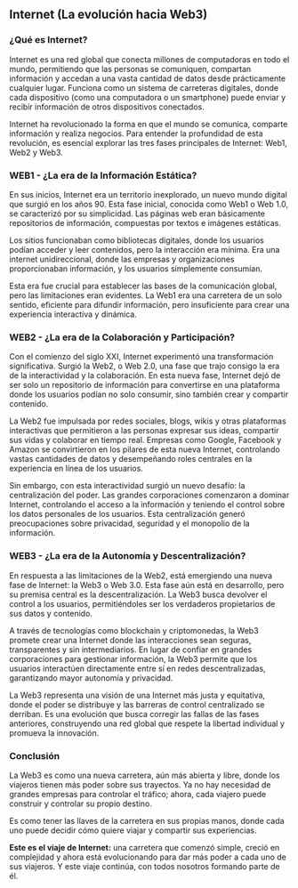## Internet (La evolución hacia Web3)

### ¿Qué es Internet?

Internet es una red global que conecta millones de computadoras en todo el mundo, permitiendo que las personas se comuniquen, compartan información y accedan a una vasta cantidad de datos desde prácticamente cualquier lugar. Funciona como un sistema de carreteras digitales, donde cada dispositivo (como una computadora o un smartphone) puede enviar y recibir información de otros dispositivos conectados.

Internet ha revolucionado la forma en que el mundo se comunica, comparte información y realiza negocios. Para entender la profundidad de esta revolución, es esencial explorar las tres fases principales de Internet: Web1, Web2 y Web3.

### WEB1 - ¿La era de la Información Estática?

En sus inicios, Internet era un territorio inexplorado, un nuevo mundo digital que surgió en los años 90. Esta fase inicial, conocida como Web1 o Web 1.0, se caracterizó por su simplicidad. Las páginas web eran básicamente repositorios de información, compuestas por textos e imágenes estáticas.

Los sitios funcionaban como bibliotecas digitales, donde los usuarios podían acceder y leer contenidos, pero la interacción era mínima. Era una internet unidireccional, donde las empresas y organizaciones proporcionaban información, y los usuarios simplemente consumían.

Esta era fue crucial para establecer las bases de la comunicación global, pero las limitaciones eran evidentes. La Web1 era una carretera de un solo sentido, eficiente para difundir información, pero insuficiente para crear una experiencia interactiva y dinámica.

### WEB2 - ¿La era de la Colaboración y Participación?

Con el comienzo del siglo XXI, Internet experimentó una transformación significativa. Surgió la Web2, o Web 2.0, una fase que trajo consigo la era de la interactividad y la colaboración. En esta nueva fase, Internet dejó de ser solo un repositorio de información para convertirse en una plataforma donde los usuarios podían no solo consumir, sino también crear y compartir contenido.

La Web2 fue impulsada por redes sociales, blogs, wikis y otras plataformas interactivas que permitieron a las personas expresar sus ideas, compartir sus vidas y colaborar en tiempo real. Empresas como Google, Facebook y Amazon se convirtieron en los pilares de esta nueva Internet, controlando vastas cantidades de datos y desempeñando roles centrales en la experiencia en línea de los usuarios.

Sin embargo, con esta interactividad surgió un nuevo desafío: la centralización del poder. Las grandes corporaciones comenzaron a dominar Internet, controlando el acceso a la información y teniendo el control sobre los datos personales de los usuarios. Esta centralización generó preocupaciones sobre privacidad, seguridad y el monopolio de la información.

### WEB3 - ¿La era de la Autonomía y Descentralización?

En respuesta a las limitaciones de la Web2, está emergiendo una nueva fase de Internet: la Web3 o Web 3.0. Esta fase aún está en desarrollo, pero su premisa central es la descentralización. La Web3 busca devolver el control a los usuarios, permitiéndoles ser los verdaderos propietarios de sus datos y contenido.

A través de tecnologías como blockchain y criptomonedas, la Web3 promete crear una Internet donde las interacciones sean seguras, transparentes y sin intermediarios. En lugar de confiar en grandes corporaciones para gestionar información, la Web3 permite que los usuarios interactúen directamente entre sí en redes descentralizadas, garantizando mayor autonomía y privacidad.

La Web3 representa una visión de una Internet más justa y equitativa, donde el poder se distribuye y las barreras de control centralizado se derriban. Es una evolución que busca corregir las fallas de las fases anteriores, construyendo una red global que respete la libertad individual y promueva la innovación.

### Conclusión

La Web3 es como una nueva carretera, aún más abierta y libre, donde los viajeros tienen más poder sobre sus trayectos. Ya no hay necesidad de grandes empresas para controlar el tráfico; ahora, cada viajero puede construir y controlar su propio destino.

Es como tener las llaves de la carretera en sus propias manos, donde cada uno puede decidir cómo quiere viajar y compartir sus experiencias.

**Este es el viaje de Internet:** una carretera que comenzó simple, creció en complejidad y ahora está evolucionando para dar más poder a cada uno de sus viajeros. Y este viaje continúa, con todos nosotros formando parte de él.

